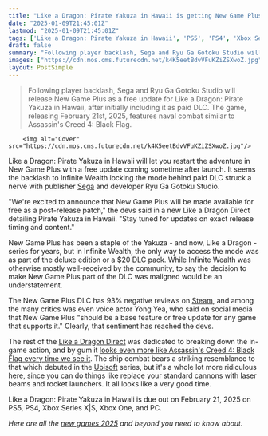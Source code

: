 ```yaml
---
title: "Like a Dragon: Pirate Yakuza in Hawaii is getting New Game Plus for free after fans ripped Infinite Wealth to shreds for locking it behind DLC"
date: "2025-01-09T21:45:01Z"
lastmod: "2025-01-09T21:45:01Z"
tags: ['Like a Dragon: Pirate Yakuza in Hawaii', 'PS5', 'PS4', 'Xbox Series X|S', 'Xbox One', 'PC', 'RPG', 'Action RPG', 'New Game Plus']
draft: false
summary: "Following player backlash, Sega and Ryu Ga Gotoku Studio will release New Game Plus as a free update for Like a Dragon: Pirate Yakuza in Hawaii, after initially including it as paid DLC. The game, releasing February 21st, 2025, features naval combat similar to Assassin's Creed 4: Black Flag."
images: ["https://cdn.mos.cms.futurecdn.net/k4K5eetBdvVFuKZiZSXwoZ.jpg"]
layout: PostSimple
---
```

> Following player backlash, Sega and Ryu Ga Gotoku Studio will release New Game Plus as a free update for Like a Dragon: Pirate Yakuza in Hawaii, after initially including it as paid DLC. The game, releasing February 21st, 2025, features naval combat similar to Assassin's Creed 4: Black Flag.


        <img alt="Cover" src="https://cdn.mos.cms.futurecdn.net/k4K5eetBdvVFuKZiZSXwoZ.jpg"/>
        
Like a Dragon: Pirate Yakuza in Hawaii will let you restart the adventure in New Game Plus with a free update coming sometime after launch. It seems the backlash to Infinite Wealth locking the mode behind paid DLC struck a nerve with publisher [Sega](https://www.gamesradar.com/tag/sega/) and developer Ryu Ga Gotoku Studio.

"We're excited to announce that New Game Plus will be made available for free as a post-release patch," the devs said in a new Like a Dragon Direct detailing Pirate Yakuza in Hawaii. "Stay tuned for updates on exact release timing and content."

New Game Plus has been a staple of the Yakuza - and now, Like a Dragon - series for years, but in Infinite Wealth, the only way to access the mode was as part of the deluxe edition or a $20 DLC pack. While Infinite Wealth was otherwise mostly well-received by the community, to say the decision to make New Game Plus part of the DLC was maligned would be an understatement.

The New Game Plus DLC has 93% negative reviews on [Steam](https://store.steampowered.com/app/2562820/Like_a_Dragon_Infinite_Wealth__Master_Vacation_Bundle/), and among the many critics was even voice actor Yong Yea, who said on social media that New Game Plus "should be a base feature or free update for any game that supports it." Clearly, that sentiment has reached the devs.

The rest of the [Like a Dragon Direct](https://www.youtube.com/watch?v=viAEO_cMqfU&ab_channel=SEGA) was dedicated to breaking down the in-game action, and by gum it [looks even more like Assassin's Creed 4: Black Flag every time we see it](https://www.gamesradar.com/games/yakuza-like-a-dragon/like-a-dragon-pirate-yakuza-in-hawaii-shows-off-assassins-creed-black-flag-style-naval-combat-and-brings-release-date-forward-a-week/). The ship combat bears a striking resemblance to that which debuted in the [Ubisoft](https://www.gamesradar.com/tag/ubisoft/) series, but it's a whole lot more ridiculous here, since you can do things like replace your standard cannons with laser beams and rocket launchers. It all looks like a very good time.

Like a Dragon: Pirate Yakuza in Hawaii is due out on February 21, 2025 on PS5, PS4, Xbox Series X|S, Xbox One, and PC.

*Here are all the *[<em>new games 2025</em>](https://www.gamesradar.com/video-game-release-dates/)* and beyond you need to know about.*
        